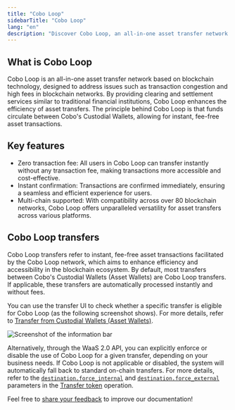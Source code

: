 ```yaml
---
title: "Cobo Loop"
sidebarTitle: "Cobo Loop"
lang: "en"
description: "Discover Cobo Loop, an all-in-one asset transfer network that offers zero transaction fees, instant confirmations, and multi-chain support for efficient blockchain transactions."
---
```


## What is Cobo Loop

Cobo Loop is an all-in-one asset transfer network based on blockchain technology, designed to address issues such as transaction congestion and high fees in blockchain networks. By providing clearing and settlement services similar to traditional financial institutions, Cobo Loop enhances the efficiency of asset transfers. The principle behind Cobo Loop is that funds circulate between Cobo's Custodial Wallets, allowing for instant, fee-free asset transactions. 

## Key features

- Zero transaction fee: All users in Cobo Loop can transfer instantly without any transaction fee, making transactions more accessible and cost-effective.
- Instant confirmation: Transactions are confirmed immediately, ensuring a seamless and efficient experience for users.
- Multi-chain supported: With compatibility across over 80 blockchain networks, Cobo Loop offers unparalleled versatility for asset transfers across various platforms.

## Cobo Loop transfers

Cobo Loop transfers refer to instant, fee-free asset transactions facilitated by the Cobo Loop network, which aims to enhance efficiency and accessibility in the blockchain ecosystem. By default, most transfers between Cobo's Custodial Wallets (Asset Wallets) are Cobo Loop transfers. If applicable, these transfers are automatically processed instantly and without fees. 

You can use the transfer UI to check whether a specific transfer is eligible for Cobo Loop (as the following screenshot shows). For more details, refer to [Transfer from Custodial Wallets (Asset Wallets)](/en/portal/transfers/from-asset-wallets).

<img src="/en/images/transfers/loop_info_bar.png" className="screenshot_modal" alt="Screenshot of the information bar" />

Alternatively, through the WaaS 2.0 API, you can explicitly enforce or disable the use of Cobo Loop for a given transfer, depending on your business needs. If Cobo Loop is not applicable or disabled, the system will automatically fall back to standard on-chain transfers. For more details, refer to the [`destination.force_internal`](https://www.cobo.com/developers/v2/api-references/transactions/transfer-token#body-destination-force-internal) and [`destination.force_external`](https://www.cobo.com/developers/v2/api-references/transactions/transfer-token#body-destination-force-external) parameters in the [Transfer token](https://www.cobo.com/developers/v2/api-references/transactions/transfer-token) operation.

<Tip>Feel free to [share your feedback](https://forms.zohopublic.com/cobo/form/DocumentFeedbackForm/formperma/QvLOhxJv1_JMsJ-1dleZ8Itb_7rzN-LtgvsDdxosoVI?referrername=manuals) to improve our documentation!</Tip>
